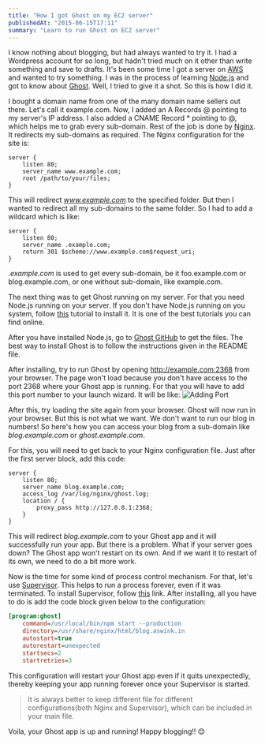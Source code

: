 ```yaml
---
title: "How I got Ghost on my EC2 server"
publishedAt: "2015-06-15T17:11"
summary: "Learn to run Ghost on EC2 server"
---
```


I know nothing about blogging, but had always wanted to try it.
I had a Wordpress account for so long, but hadn't tried much on it other than write something and save to drafts.
It's been some time I got a server on [AWS](http://aws.amazon.com/) and wanted to try something.
I was in the process of learning [Node.js](https://nodejs.org/) and got to know about [Ghost](https://ghost.org/).
Well, I tried to give it a shot. So this is how I did it.

I bought a domain name from one of the many domain name sellers out there.
Let's call it example.com. Now, I added an A Records @ pointing to my server's IP address.
I also added a CNAME Record \* pointing to @, which helps me to grab every sub-domain.
Rest of the job is done by [Nginx](http://nginx.org/). It redirects my sub-domains as required.
The Nginx configuration for the site is:

```nginx
server {
	listen 80;
	server_name www.example.com;
	root /path/to/your/files;
}
```

This will redirect _www.example.com_ to the specified folder.
But then I wanted to redirect all my sub-domains to the same folder.
So I had to add a wildcard which is like:

```nginx
server {
	listen 80;
	server_name .example.com;
	return 301 $scheme://www.example.com$request_uri;
}
```

_.example.com_ is used to get every sub-domain, be it foo.example.com or blog.example.com, or one without sub-domain,
like example.com.

The next thing was to get Ghost running on my server. For that you need Node.js running on your server.
If you don't have Node.js running on you system,
follow [this](http://iconof.com/blog/how-to-install-setup-node-js-on-amazon-aws-ec2-complete-guide/#installNode)
tutorial to install it. It is one of the best tutorials you can find online.

After you have installed Node.js, go to [Ghost GitHub](https://github.com/tryghost/Ghost) to get the files.
The best way to install Ghost is to follow the instructions given in the README file.

After installing, try to run Ghost by opening http://example.com:2368 from your browser.
The page won't load because you don't have access to the port 2368 where your Ghost app is running.
For that you will have to add this port number to your launch wizard. It will be like:
![Adding Port](/static/images/how-i-got-ghost-on-my-ec2-server/adding-port.png)

After this, try loading the site again from your browser. Ghost will now run in your browser.
But this is not what we want. We don't want to run our blog in numbers!
So here's how you can access your blog from a sub-domain like _blog.example.com_ or _ghost.example.com_.

For this, you will need to get back to your Nginx configuration file. Just after the first server block, add this code:

```nginx
server {
	listen 80;
	server_name blog.example.com;
	access_log /var/log/nginx/ghost.log;
	location / {
		proxy_pass http://127.0.0.1:2368;
	}
}
```

This will redirect _blog.example.com_ to your Ghost app and it will successfully run your app.
But there is a problem. What if your server goes down? The Ghost app won't restart on its own.
And if we want it to restart of its own, we need to do a bit more work.

Now is the time for some kind of process control mechanism. For that, let's use [Supervisor](http://supervisord.org/).
This helps to run a process forever, even if it was terminated.
To install Supervisor, follow [this](http://supervisord.org/installing.html) link.
After installing, all you have to do is add the code block given below to the configuration:

```ini
[program:ghost]
	command=/usr/local/bin/npm start --production
	directory=/usr/share/nginx/html/blog.aswink.in
	autostart=true
	autorestart=unexpected
	startsecs=2
	startretries=3
```

This configuration will restart your Ghost app even if it quits unexpectedly,
thereby keeping your app running forever once your Supervisor is started.

> It is always better to keep different file for different configurations(both Nginx and Supervisor),
> which can be included in your main file.

Voila, your Ghost app is up and running! Happy blogging!! 😊

